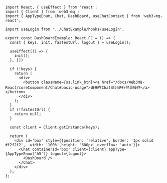 ```tsx 
import React, { useEffect } from 'react';
import { Client } from 'web3-mq';
import { AppTypeEnum, Chat, DashBoard, useChatContext } from 'web3-mq-react';

import useLogin from '../ChatExample/hooks/useLogin';

export const DashBoardExample: React.FC = () => {
  const { keys, init, fastestUrl, logout } = useLogin();
  
  useEffect(() => {
    init();
  }, [])

  if (!keys) {
    return (
      <div>
        <button className={ss.link_btn}><a href="/docs/Web3MQ-React/coreComponent/Chat#basic-usage">请先在Chat部分进行登录操作</a></button>
      </div>
    );
  }
  if (!fastestUrl) {
    return null;
  }

  const client = Client.getInstance(keys);

  return (
    <div id='box' style={{position: 'relative', border: '1px solid #f2f2f2',  width: '100%',height: '600px',overflow: 'auto'}}>
      <Chat containerId='box' client={client} appType={AppTypeEnum['h5']} logout={logout}>
        <DashBoard />
      </Chat>
    </div>
  );
};
```